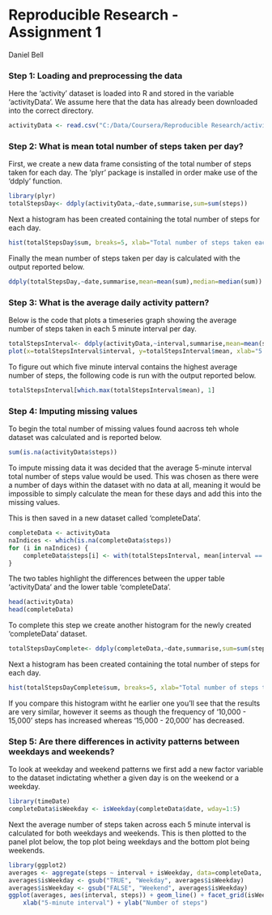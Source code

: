 Reproducible Research - Assignment 1
====================================
Daniel Bell


### Step 1: Loading and preprocessing the data

Here the 'activity' dataset is loaded into R and stored in the variable 'activityData'. We assume here that the data has already been downloaded into the correct directory.


```r
activityData <- read.csv("C:/Data/Coursera/Reproducible Research/activity.csv")
```

### Step 2: What is mean total number of steps taken per day?

First, we create a new data frame consisting of the total number of steps taken for each day. The 'plyr' package is installed in order make use of the 'ddply' function.

```r
library(plyr)
totalStepsDay<- ddply(activityData,~date,summarise,sum=sum(steps))
```

Next a histogram has been created containing the total number of steps for each day.

```r
hist(totalStepsDay$sum, breaks=5, xlab="Total number of steps taken each day", col="red")
```

Finally the mean number of steps taken per day is calculated with the output reported below.

```r
ddply(totalStepsDay,~date,summarise,mean=mean(sum),median=median(sum))
```

### Step 3: What is the average daily activity pattern?

Below is the code that plots a timeseries graph showing the average number of steps taken in each 5 minute interval per day.

```r
totalStepsInterval<- ddply(activityData,~interval,summarise,mean=mean(steps, na.rm = TRUE))
plot(x=totalStepsInterval$interval, y=totalStepsInterval$mean, xlab="5 minute intervals", ylab="Average frequency per day", type="l")
```

To figure out which five minute interval contains the highest average number of steps, the following code is run with the output reported below.

```r
totalStepsInterval[which.max(totalStepsInterval$mean), 1]
```

### Step 4: Imputing missing values

To begin the total number of missing values found aacross teh whole dataset was calculated and is reported below.

```r
sum(is.na(activityData$steps))
```

To impute missing data it was decided that the average 5-minute interval total number of steps value would be used. This was chosen as there were a number of days within the dataset with no data at all, meaning it would be impossible to simply calculate the mean for these days and add this into the missing values.

This is then saved in a new dataset called 'completeData'.

```r
completeData <- activityData
naIndices <- which(is.na(completeData$steps))
for (i in naIndices) {
    completeData$steps[i] <- with(totalStepsInterval, mean[interval == completeData$interval[i]])
}
```

The two tables highlight the differences between the upper table 'activityData' and the lower table 'completeData'.

```r
head(activityData)
head(completeData)
```

To complete this step we create another histogram for the newly created 'completeData' dataset.

```r
totalStepsDayComplete<- ddply(completeData,~date,summarise,sum=sum(steps))
```

Next a histogram has been created containing the total number of steps for each day.

```r
hist(totalStepsDayComplete$sum, breaks=5, xlab="Total number of steps taken each day", col="blue")
```

If you compare this histogram witht he earlier one you'll see that the results are very similar, however it seems as though the frequency of '10,000 - 15,000' steps has increased whereas '15,000 - 20,000' has decreased.

### Step 5: Are there differences in activity patterns between weekdays and weekends?

To look at weekday and weekend patterns we first add a new factor variable to the dataset indictating whether a given day is on the weekend or a weekday.

```r
library(timeDate)
completeData$isWeekday <- isWeekday(completeData$date, wday=1:5)
```

Next the average number of steps taken across each 5 minute interval is calculated for both weekdays and weekends. This is then plotted to the panel plot below, the top plot being weekdays and the bottom plot being weekends.

```r
library(ggplot2)
averages <- aggregate(steps ~ interval + isWeekday, data=completeData, mean)
averages$isWeekday <- gsub("TRUE", "Weekday", averages$isWeekday)
averages$isWeekday <- gsub("FALSE", "Weekend", averages$isWeekday)
ggplot(averages, aes(interval, steps)) + geom_line() + facet_grid(isWeekday ~ .) +
    xlab("5-minute interval") + ylab("Number of steps")
```